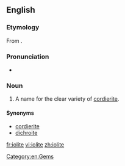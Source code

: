 ==English==
{{wikipedia|Cordierite}}

===Etymology===
From {{etyl|grc}} {{term|ἴον||violet|lang=grc}}{{suffix||lite}}.

===Pronunciation===
*{{audio-IPA|En-iolite.ogg|/ˈaɪəˌlaɪt/}}

===Noun===
{{en-noun|s|-}}

# {{context|[[gemology]]}} A name for the clear variety of [[cordierite]].

====Synonyms====
* [[cordierite]]
* [[dichroite]]

[[Category:en:Gems]]

[[fr:iolite]]
[[vi:iolite]]
[[zh:iolite]]